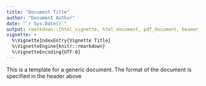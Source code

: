 ---
title: "Document Title"
author: "Document Author"
date: "`r Sys.Date()`"
output: rmarkdown::{html_vignette, html_document, pdf_document, beamer_presentation, ...}
vignette: >
  %\VignetteIndexEntry{Vignette Title}
  %\VignetteEngine{knitr::rmarkdown}
  %\VignetteEncoding{UTF-8}
---

This is a template for a generic document. The format of the document is specified in the header above
